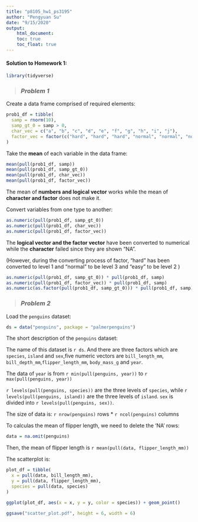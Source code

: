 ```yaml
---
title: "p8105_hw1_ps3195"
author: "Pengyuan Su"
date: "9/15/2020"
output:
    html_document:
    toc: true
    toc_float: true
---
```




>

#### **Solution to Homework 1:**



```r
library(tidyverse)
```





>### *Problem 1*


Create a data frame comprised of required elements:


```r
prob1_df = tibble(
  samp = rnorm(10),
  samp_gt_0 = samp > 0,
  char_vec = c("a", "b", "c", "d", "e", "f", "g", "h", "i", "j"),
  factor_vec = factor(c("hard", "hard", "hard", "normal", "normal", "normal", "normal", "easy", "easy", "easy"))
)

```



Take the **mean** of each variable in the data frame:


```r
mean(pull(prob1_df, samp))
mean(pull(prob1_df, samp_gt_0))
mean(pull(prob1_df, char_vec))
mean(pull(prob1_df, factor_vec))
```




The mean of **numbers and logical vector** works while the mean of **character and factor** does not make it.


Convert variables from one type to another:


```r
as.numeric(pull(prob1_df, samp_gt_0))
as.numeric(pull(prob1_df, char_vec))
as.numeric(pull(prob1_df, factor_vec))
```


The **logical vector and the factor vector** have been converted to numerical while the **character** failed since they are shown "NA". 

(However, during the converting process of factor, "hard" has been converted to level 1 and "normal" to be level 3 and "easy" to be level 2 )




```r
as.numeric(pull(prob1_df, samp_gt_0)) * pull(prob1_df, samp)
as.numeric(pull(prob1_df, factor_vec)) * pull(prob1_df, samp)
as.numeric(as.factor(pull(prob1_df, samp_gt_0))) * pull(prob1_df, samp)
```


>### *Problem 2*

Load the `penguins` dataset:


```r
ds = data("penguins", package = "palmerpenguins")
```

The short description of the `penguins` dataset:


The name of this dataset is `r ds`. And there are three factors which are `species`, `island` and `sex`,five numeric vectors are `bill_length_mm`, `bill_depth_mm`,`flipper_length_mm`, `body_mass_g` and `year`.


The data of `year` is from `r min(pull(penguins, year))` to `r max(pull(penguins, year))`


`r levels(pull(penguins, species))` are the three levels of `species`, while `r levels(pull(penguins, island))` are the three levels of `island`. `sex` is divided into `r levels(pull(penguins, sex))`. 


The size of data is: `r nrow(penguins)` rows * `r ncol(penguins)` columns


To calculas the mean of flipper length, we need to delete the 'NA' rows:


```r
data = na.omit(penguins)
```


Then, the mean of flipper length is `r mean(pull(data, flipper_length_mm))`


The scatterplot is:


```r
plot_df = tibble(
  x = pull(data, bill_length_mm),
  y = pull(data, flipper_length_mm),
  species = pull(data, species)
)

ggplot(plot_df, aes(x = x, y = y, color = species)) + geom_point()

ggsave("scatter_plot.pdf", height = 6, width = 6)
```

